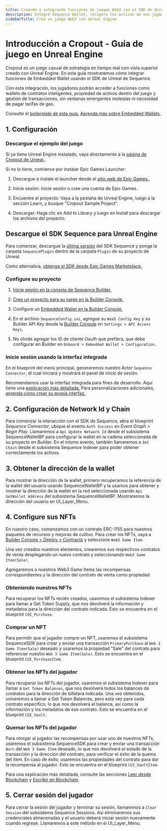 ```yaml
---
title: Creando e integrando funciones de juegos Web3 con el SDK de Unreal Engine de Sequence
description: Integre Sequence Wallet, recupere los activos de sus jugadores, firme mensajes, envíe transacciones y más usando el SDK de Unreal de Sequence.
sidebarTitle: Cree un juego Web3 con Unreal Engine
---
```


# Introducción a Cropout - Guía de juego en Unreal Engine
Cropout es un juego casual de estrategia en tiempo real con vista superior creado con Unreal Engine. En esta guía mostraremos cómo integrar funciones de Embedded Wallet usando el SDK de Unreal de Sequence.

Con esta integración, los jugadores podrán acceder a funciones como wallets de contratos inteligentes, propiedad de activos dentro del juego y gestión de transacciones, sin ventanas emergentes molestas ni necesidad de pagar tarifas de gas.

Consulte el [boilerplate de esta guía.](https://github.com/0xsequence/sequence-unreal)
[Aprenda más sobre Embedded Wallets.](/solutions/wallets/overview#what-are-the-differences-between-these-options)

## 1. Configuración

### Descargue el ejemplo del juego
Si ya tiene Unreal Engine instalado, vaya directamente a la [página de Cropout de Unreal.](https://www.unrealengine.com/en-US/blog/cropout-casual-rts-game-sample-project).

Si no lo tiene, comience por instalar Epic Games Launcher:
1.  Descargue e instale el launcher desde el [sitio web de Epic Games.](https://www.unrealengine.com/en-US/download).

2.  Inicie sesión: inicie sesión o cree una cuenta de Epic Games.

3.  Encuentre el proyecto: Vaya a la pestaña de Unreal Engine, luego a la sección Learn, y busque "Cropout Sample Project".

4.  Descargar: Haga clic en Add to Library y luego en Install para descargar los archivos del proyecto.

## Descargue el SDK Sequence para Unreal Engine
Para comenzar, descargue la [última versión](https://github.com/0xsequence/sequence-unreal/releases) del SDK Sequence y ponga la carpeta `SequencePlugin` dentro de la carpeta `Plugin` de su proyecto de Unreal.

Como alternativa, [obtenga el SDK desde Epic Games Marketplace.](/sdk/unreal/installation#using-epic-games-marketplace)

### Configure su proyecto

1.  [Inicie sesión en la consola de Sequence Builder.](/solutions/builder/getting-started)

2.  [Cree un proyecto para su juego en la Builder Console.](/support/builder/project-management)

3.  Configure un [Embedded Wallet en la Builder Console.](/solutions/builder/embedded-wallet#embedded-wallet-in-builder)

4.  En el archivo `SequenceConfig.ini`, agregue su `WaaS Config Key` y su Builder API Key desde la [Builder Console](/solutions/builder/getting-started#claim-an-api-access-key) en `Settings > API Access Keys`.

5.  No olvide agregar los ID de cliente Oauth que prefiera, que debe configurar en Builder en `Onboard > Embedded Wallet > Configuration`.

### Inicie sesión usando la interfaz integrada
En el blueprint del menú principal, generaremos nuestro Actor `Sequence Connector`, el cual iniciará y mostrará el panel de inicio de sesión.

Recomendamos usar la interfaz integrada para fines de desarrollo. Aquí tiene una [explicación más detallada.](/sdk/unreal/user_interfaces/)
Para personalizaciones adicionales, [aprenda cómo crear su propia interfaz.](/sdk/unreal/authentication/)

## 2. Configuración de Network Id y Chain
Para comenzar la interacción con el SDK de Sequence, abra el blueprint _Sequence Connector_, ubique el evento `Auth Success` en _Event Graph > Begin Play_. Llamaremos a `Api Update Network Id` desde el subsistema SequenceWalletBP para configurar la wallet en la cadena seleccionada de su proyecto en Builder. En el mismo evento, también llamaremos a `Set Chain` desde el subsistema Sequence Indexer para poder obtener correctamente los activos.

## 3. Obtener la dirección de la wallet
Para mostrar la dirección de la wallet, primero recuperamos la referencia de la wallet del usuario usando SequenceWalletBP y la usamos para obtener y mostrar la dirección de la wallet en la red seleccionada usando `Api GetWallet Address` del subsistema SequenceWalletBP. Mostraremos la dirección del usuario en UI\_Layer\_Menu.

## 4. Configure sus NFTs
En nuestro caso, comenzamos con un contrato ERC-1155 para nuestros paquetes de recursos y mejoras de cultivo. Para crear los NFTs, vaya a [Builder Console >  Deploy > Contracts](/solutions/builder/contracts/) y seleccione `Web3 Game Item`.

Una vez creados nuestros elementos, crearemos sus respectivos contratos de venta desplegando un nuevo contrato y seleccionando `Web3 Game Item(Sale)`.

Agregaremos a nuestros Web3 Game Items las recompensas correspondientes y la dirección del contrato de venta como propiedad.

### Obteniendo nuestros NFTs
Para recuperar los NFTs recién creados, usaremos el subsistema Indexer para llamar a Get Token Supply, que nos devolverá la información y metadatos para la dirección del contrato indicada. Esto se encuentra en el blueprint `CUI_Purchase`.

### Comprar un NFT
Para permitir que el jugador compre un NFT, usaremos el subsistema SequenceSDK para crear y enviar una transacción `PrimaryPurchase` al `Web 3 Game Item(Sale)` deseado y usaremos la propiedad "Sale" del contrato para referenciar nuestro `Web 3 Game Item(Sale)`. Esto se encuentra en el blueprint `CUI_PurchaseItem`.

### Obtener los NFTs del jugador
Para recuperar los NFTs del jugador, usaremos el subsistema Indexer para llamar a `Get Token Balances`, que nos devolverá todos los balances de contratos para la dirección de billetera indicada. Una vez obtenidos, volveremos a llamar a Get Token Balances, pero esta vez para cada contrato específico, lo que nos devolverá el balance, así como la información y los metadatos de ese contrato. Esto se encuentra en el blueprint `CUI_Vault`.

### Quemar los NFTs del jugador
Para otorgar al jugador las recompensas por usar uno de nuestros NFTs, usaremos el subsistema SequenceSDK para crear y enviar una transacción `Burn` del `Web 3 Game Item` deseado, lo que nos devolverá el estado de la transacción y la dirección del contrato, para verificar el éxito de la quema del ítem. En caso de éxito, usaremos las propiedades del contrato para dar la recompensa al jugador. Esto se encuentra en el blueprint `CUI_VaultItem`.

Para una explicación más detallada, consulte las secciones [Leer desde Blockchain](/sdk/unreal/read-from-blockchain/) y [Escribir en Blockchain](/sdk/unreal/write-to-blockchain/).

## 5. Cerrar sesión del jugador
Para cerrar la sesión del jugador y terminar su sesión, llamaremos a `Clear Session` del subsistema Sequence Sessions. Así eliminaremos sus credenciales almacenadas y el usuario deberá iniciar sesión nuevamente cuando regrese. Llamaremos a este método en el UI\_Layer\_Menu.